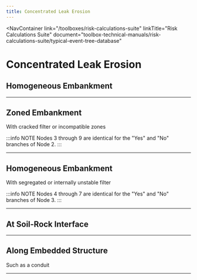 ```yaml
---
title: Concentrated Leak Erosion
---
```



<NavContainer
  link="/toolboxes/risk-calculations-suite"
  linkTitle="Risk Calculations Suite"
  document="toolbox-technical-manuals/risk-calculations-suite/typical-event-tree-database"
></NavContainer>

# Concentrated Leak Erosion

## Homogeneous Embankment

<FigureNoRef 
    src="/figures/toolbox-technical-manuals/risk-calculations-suite/typical-event-tree-database/v1.5/Concentrated-Leak-Erosion-1.png" 
    alt="Concentrated Leak Erosion event tree" />

---

## Zoned Embankment

With cracked filter or incompatible zones

<FigureNoRef 
    src="/figures/toolbox-technical-manuals/risk-calculations-suite/typical-event-tree-database/v1.5/Concentrated-Leak-Erosion-2.png" 
    alt="Concentrated Leak Erosion event tree" />

:::info NOTE
Nodes 3 through 9 are identical for the "Yes" and "No" branches of Node 2.
:::

---

## Homogeneous Embankment

With segregated or internally unstable filter

<FigureNoRef 
    src="/figures/toolbox-technical-manuals/risk-calculations-suite/typical-event-tree-database/v1.5/Concentrated-Leak-Erosion-3.png" 
    alt="Concentrated Leak Erosion event tree" />

:::info NOTE
Nodes 4 through 7 are identical for the "Yes" and "No" branches of Node 3.
:::

---

## At Soil-Rock Interface

<FigureNoRef 
    src="/figures/toolbox-technical-manuals/risk-calculations-suite/typical-event-tree-database/v1.5/Concentrated-Leak-Erosion-4.png" 
    alt="Concentrated Leak Erosion event tree" />

---

## Along Embedded Structure

Such as a conduit

<FigureNoRef 
    src="/figures/toolbox-technical-manuals/risk-calculations-suite/typical-event-tree-database/v1.5/Concentrated-Leak-Erosion-5.png" 
    alt="Concentrated Leak Erosion event tree" />

---
